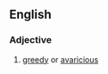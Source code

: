 {{also|moneygrubbing}}
==English==

===Adjective===
{{en-adj|head=[[money]]-[[grubbing]]}}

# [[greedy]] or [[avaricious]]
